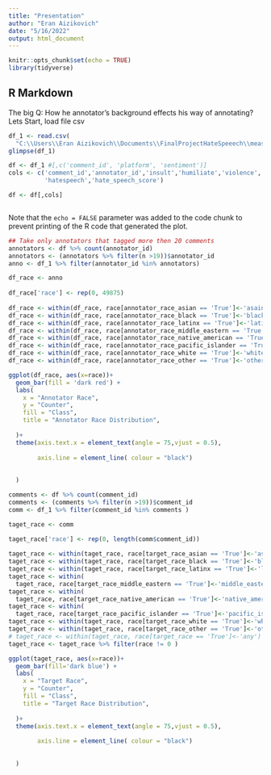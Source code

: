 ```yaml
---
title: "Presentation"
author: "Eran Aizikovich"
date: "5/16/2022"
output: html_document
---
```


```r
knitr::opts_chunk$set(echo = TRUE)
library(tidyverse)
```

## R Markdown
The big Q: How he annotator's background effects his way of annotating? 
Lets Start, load file csv

```r
df_1 <- read.csv(
  "C:\\Users\\Eran Aizikovich\\Documents\\FinalProjectHateSpeeech\\measuring_hate_speech.csv")
glimpse(df_1)
```

```r
df <- df_1 #[,c('comment_id', 'platform', 'sentiment')]
cols <- c('comment_id','annotator_id','insult','humiliate','violence','violence',
          'hatespeech','hate_speech_score')

df <- df[,cols]

```

```r

```
Note that the `echo = FALSE` parameter was added to the code chunk to prevent printing of the R code that generated the plot.
```r
## Take only annotators that tagged more then 20 comments
annotators <- df %>% count(annotator_id)
annotators <- (annotators %>% filter(n >19))$annotator_id
anno <- df_1 %>% filter(annotator_id %in% annotators)

```

```r



df_race <- anno
                
df_race['race'] <- rep(0, 49875)
                       
df_race <- within(df_race, race[annotator_race_asian == 'True']<-'asain')
df_race <- within(df_race, race[annotator_race_black == 'True']<-'black')
df_race <- within(df_race, race[annotator_race_latinx == 'True']<-'latinx')
df_race <- within(df_race, race[annotator_race_middle_eastern == 'True']<-'middle_eastern')
df_race <- within(df_race, race[annotator_race_native_american == 'True']<-'native_american')
df_race <- within(df_race, race[annotator_race_pacific_islander == 'True']<-'pacific_islander')
df_race <- within(df_race, race[annotator_race_white == 'True']<-'white')
df_race <- within(df_race, race[annotator_race_other == 'True']<-'other')

```
```r
ggplot(df_race, aes(x=race))+
  geom_bar(fill = 'dark red') +
  labs(
    x = "Annotator Race",
    y = "Counter",
    fill = "Class",
    title = "Annotator Race Distribution",
    
  )+
  theme(axis.text.x = element_text(angle = 75,vjust = 0.5),
        
        axis.line = element_line( colour = "black")
        
        
  )

```
```r
comments <- df %>% count(comment_id)
comments <- (comments %>% filter(n >19))$comment_id
comm <- df_1 %>% filter(comment_id %in% comments )

```
```r

taget_race <- comm

taget_race['race'] <- rep(0, length(comm$comment_id))
                       
taget_race <- within(taget_race, race[target_race_asian == 'True']<-'asain')
taget_race <- within(taget_race, race[target_race_black == 'True']<-'black')
taget_race <- within(taget_race, race[target_race_latinx == 'True']<-'latinx')
taget_race <- within(
  taget_race, race[target_race_middle_eastern == 'True']<-'middle_eastern')
taget_race <- within(
  taget_race, race[target_race_native_american == 'True']<-'native_american')
taget_race <- within(
  taget_race, race[target_race_pacific_islander == 'True']<-'pacific_islander')
taget_race <- within(taget_race, race[target_race_white == 'True']<-'white')
taget_race <- within(taget_race, race[target_race_other == 'True']<-'other')
# taget_race <- within(taget_race, race[target_race == 'True']<-'any')
taget_race <- taget_race %>% filter(race != 0 )

```

```r
ggplot(taget_race, aes(x=race))+
  geom_bar(fill='dark blue') +
  labs(
    x = "Target Race",
    y = "Counter",
    fill = "Class",
    title = "Target Race Distribution",
    
  )+
  theme(axis.text.x = element_text(angle = 75,vjust = 0.5),
        
        axis.line = element_line( colour = "black")
        
        
  )

```







